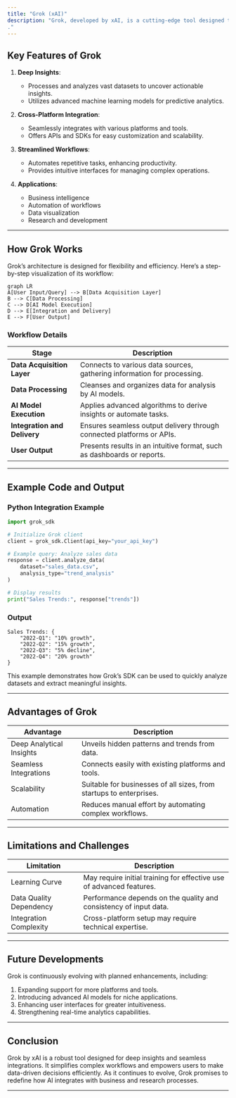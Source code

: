 ```yaml
---
title: "Grok (xAI)"
description: "Grok, developed by xAI, is a cutting-edge tool designed to deliver deep insights and facilitate cross-platform AI integrations. By streamlining complex workflows, Grok empowers users to harness the full potential of artificial intelligence in diverse applications, from data analysis to automation.
."
---
```



## Key Features of Grok

1. **Deep Insights**:
   - Processes and analyzes vast datasets to uncover actionable insights.
   - Utilizes advanced machine learning models for predictive analytics.

2. **Cross-Platform Integration**:
   - Seamlessly integrates with various platforms and tools.
   - Offers APIs and SDKs for easy customization and scalability.

3. **Streamlined Workflows**:
   - Automates repetitive tasks, enhancing productivity.
   - Provides intuitive interfaces for managing complex operations.

4. **Applications**:
   - Business intelligence
   - Automation of workflows
   - Data visualization
   - Research and development

---

## How Grok Works

Grok’s architecture is designed for flexibility and efficiency. Here’s a step-by-step visualization of its workflow:

```mermaid
graph LR
A[User Input/Query] --> B[Data Acquisition Layer]
B --> C[Data Processing]
C --> D[AI Model Execution]
D --> E[Integration and Delivery]
E --> F[User Output]
```

### Workflow Details

| Stage                     | Description                                                                 |
|---------------------------|-----------------------------------------------------------------------------|
| **Data Acquisition Layer**| Connects to various data sources, gathering information for processing.    |
| **Data Processing**       | Cleanses and organizes data for analysis by AI models.                      |
| **AI Model Execution**    | Applies advanced algorithms to derive insights or automate tasks.           |
| **Integration and Delivery** | Ensures seamless output delivery through connected platforms or APIs.     |
| **User Output**           | Presents results in an intuitive format, such as dashboards or reports.     |

---

## Example Code and Output

### Python Integration Example
```python
import grok_sdk

# Initialize Grok client
client = grok_sdk.Client(api_key="your_api_key")

# Example query: Analyze sales data
response = client.analyze_data(
    dataset="sales_data.csv",
    analysis_type="trend_analysis"
)

# Display results
print("Sales Trends:", response["trends"])
```

### Output
```
Sales Trends: {
    "2022-Q1": "10% growth",
    "2022-Q2": "15% growth",
    "2022-Q3": "5% decline",
    "2022-Q4": "20% growth"
}
```

This example demonstrates how Grok’s SDK can be used to quickly analyze datasets and extract meaningful insights.

---



## Advantages of Grok

| Advantage                | Description                                                                 |
|--------------------------|-----------------------------------------------------------------------------|
| Deep Analytical Insights | Unveils hidden patterns and trends from data.                              |
| Seamless Integrations    | Connects easily with existing platforms and tools.                         |
| Scalability              | Suitable for businesses of all sizes, from startups to enterprises.        |
| Automation               | Reduces manual effort by automating complex workflows.                     |

---

## Limitations and Challenges

| Limitation               | Description                                                                 |
|--------------------------|-----------------------------------------------------------------------------|
| Learning Curve           | May require initial training for effective use of advanced features.       |
| Data Quality Dependency  | Performance depends on the quality and consistency of input data.           |
| Integration Complexity   | Cross-platform setup may require technical expertise.                      |

---

## Future Developments

Grok is continuously evolving with planned enhancements, including:

1. Expanding support for more platforms and tools.
2. Introducing advanced AI models for niche applications.
3. Enhancing user interfaces for greater intuitiveness.
4. Strengthening real-time analytics capabilities.

---

## Conclusion

Grok by xAI is a robust tool designed for deep insights and seamless integrations. It simplifies complex workflows and empowers users to make data-driven decisions efficiently. As it continues to evolve, Grok promises to redefine how AI integrates with business and research processes.

---


